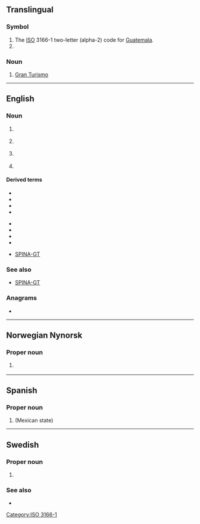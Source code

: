 {{also|gt|Gt|.gt|G&T}}
==Translingual==

===Symbol===
{{head|mul|symbol}}

# The [[ISO]] 3166-1 two-letter (alpha-2) code for [[Guatemala]].
# {{SI-unit-abb|giga|tesla|[[magnetic flux density]]}}

[[Category:ISO 3166-1]]

===Noun===
{{head|mul|noun}}

# {{lb|mul|cars}} [[w:Grand tourer|Gran Turismo]]

----

==English==

===Noun===
{{en-noun}}

# {{lb|en|fishing}} {{initialism of|en|[[w:Giant trevally|giant trevally]]}}
# {{lb|en|fishing}} {{initialism of|en|[[w:Golden trevally|golden trevally]]}}
# {{lb|en|motorsports}} {{initialism of|en|Grand Touring}}
# {{lb|en|endocrinology}} {{initialism of|en|[[gain]] of [[thyroid]]}}

====Derived terms====
{{der-top|motorsports}}
* {{l|en|GT1}}
* {{l|en|GT2}}
* {{l|en|GT3}}
* {{l|en|GTL}}
{{der-mid}}
* {{l|en|GTO}}
* {{l|en|GTP}}
* {{l|en|GTR}}
* {{l|en|GTS}}
{{der-bottom}}

{{der-top|endocrinology}}
* [[SPINA-GT]]
{{der-mid}}
{{der-bottom}}

===See also===
* [[SPINA-GT]]

===Anagrams===
* {{anagrams|en|a=gt|T&G|TG|Tg}}

----

==Norwegian Nynorsk==

===Proper noun===
{{head|nn|proper noun|g=n}}

# {{init of|nn|Det gamle testamentet}}
#: {{coordinate terms|nn|NT}}

----

==Spanish==

===Proper noun===
{{es-proper noun}}

# {{abbreviation of|es|nodot=1|Guanajuato}} (Mexican state)

----

==Swedish==

===Proper noun===
{{head|sv|proper noun}}

# {{initialism of|sv|Gamla Testamentet||Old Testament}}

===See also===
* {{l|sv|NT}}